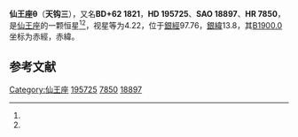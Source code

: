 {{Starbox begin
| name = 仙王座θ
}}
{{Starbox observe
| epoch = [[J2000.0|J2000.0]]
| constell = [[仙王座|仙王座]]<ref name=SIMBAD>{{cite web
 | url=http://simbad.u-strasbg.fr/simbad/sim-id?Ident=HR+7850
 | title=Pulsating variable Star
 | publisher=Centre de Données astronomiques de Strasbourg
 | work=SIMBAD
 | accessdate=2012-07-13
 | archive-date=2016-03-16
 | archive-url=https://web.archive.org/web/20160316144812/http://simbad.u-strasbg.fr/simbad/sim-id?Ident=HR+7850
 | dead-url=no
 }}</ref><ref name=DATA>{{cite web
 | url=http://vizier.u-strasbg.fr/viz-bin/VizieR-5?-out.add=.&-source=5050&-corr=PK=HR&-out.max=9999&HR=7850
 | title =VizieR Detailed Page
 | accessdate=2012-07-13}}</ref>
| 星官 = [[天钩|天钩]]
| ra = {{RA|20|29|34.9}}<ref name=SIMBAD /><ref name=DATA />
| dec = {{DEC|+62|59|39}}<ref name=SIMBAD /><ref name=DATA />
| appmag_v = 4.22<ref name=SIMBAD /><ref name=DATA />
}}
{{Starbox character
| class = A7III<ref name=SIMBAD /><ref name=DATA />
| b-v = 0.2<ref name=SIMBAD /><ref name=DATA />
| u-b = 0.16<ref name=SIMBAD /><ref name=DATA />
| r-i = 0.09<ref name=SIMBAD /><ref name=DATA />
| variable = 
}}
{{Starbox astrometry
| radial_v = 0.16
| prop_mo_ra = -7
| parallax = 0.038
| p_error = 
}}
{{Starbox catalog
| names =BD+62 1821，[[SAO星表|SAO]] 18897，[[HD星表|HD]] 195725，[[HR星表|HR]] 7850}}
{{Starbox reference |Simbad=HR+7850}}
{{Starbox end}}

'''仙王座θ'''（'''天钩三'''），又名'''BD+62 1821'''，'''HD 195725'''、'''SAO 18897'''、'''HR 7850'''，是[[仙王座|仙王座]]的一颗恒星<ref name=SIMBAD /><ref name=DATA />，视星等为4.22，位于[[銀道座標系|銀經]]97.76，[[銀道座標系|銀緯]]13.8，其[[B1900.0|B1900.0]]坐标为赤經{{RA|20|27|54.2}}，赤緯{{DEC|+62|13.8|29}}。

== 参考文献 ==
{{reflist}}

{{star-stub}}

{{仙王座恒星}}
{{星官|天钩|9|18}}
[[Category:仙王座|Category:仙王座]]
[[Category:HD和HDE天體|195725]]
[[Category:HR天體|7850]]
[[Category:SAO天體|18897]]
